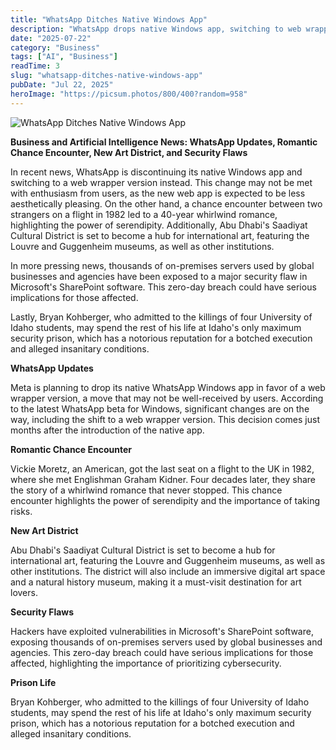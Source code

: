 ```yaml
---
title: "WhatsApp Ditches Native Windows App"
description: "WhatsApp drops native Windows app, switching to web wrapper version."
date: "2025-07-22"
category: "Business"
tags: ["AI", "Business"]
readTime: 3
slug: "whatsapp-ditches-native-windows-app"
pubDate: "Jul 22, 2025"
heroImage: "https://picsum.photos/800/400?random=958"
---
```


![WhatsApp Ditches Native Windows App](https://picsum.photos/800/400?random=958)

**Business and Artificial Intelligence News: WhatsApp Updates, Romantic Chance Encounter, New Art District, and Security Flaws**

In recent news, WhatsApp is discontinuing its native Windows app and switching to a web wrapper version instead. This change may not be met with enthusiasm from users, as the new web app is expected to be less aesthetically pleasing. On the other hand, a chance encounter between two strangers on a flight in 1982 led to a 40-year whirlwind romance, highlighting the power of serendipity. Additionally, Abu Dhabi's Saadiyat Cultural District is set to become a hub for international art, featuring the Louvre and Guggenheim museums, as well as other institutions.

In more pressing news, thousands of on-premises servers used by global businesses and agencies have been exposed to a major security flaw in Microsoft's SharePoint software. This zero-day breach could have serious implications for those affected.

Lastly, Bryan Kohberger, who admitted to the killings of four University of Idaho students, may spend the rest of his life at Idaho's only maximum security prison, which has a notorious reputation for a botched execution and alleged insanitary conditions.

**WhatsApp Updates**

Meta is planning to drop its native WhatsApp Windows app in favor of a web wrapper version, a move that may not be well-received by users. According to the latest WhatsApp beta for Windows, significant changes are on the way, including the shift to a web wrapper version. This decision comes just months after the introduction of the native app.

**Romantic Chance Encounter**

Vickie Moretz, an American, got the last seat on a flight to the UK in 1982, where she met Englishman Graham Kidner. Four decades later, they share the story of a whirlwind romance that never stopped. This chance encounter highlights the power of serendipity and the importance of taking risks.

**New Art District**

Abu Dhabi's Saadiyat Cultural District is set to become a hub for international art, featuring the Louvre and Guggenheim museums, as well as other institutions. The district will also include an immersive digital art space and a natural history museum, making it a must-visit destination for art lovers.

**Security Flaws**

Hackers have exploited vulnerabilities in Microsoft's SharePoint software, exposing thousands of on-premises servers used by global businesses and agencies. This zero-day breach could have serious implications for those affected, highlighting the importance of prioritizing cybersecurity.

**Prison Life**

Bryan Kohberger, who admitted to the killings of four University of Idaho students, may spend the rest of his life at Idaho's only maximum security prison, which has a notorious reputation for a botched execution and alleged insanitary conditions.
